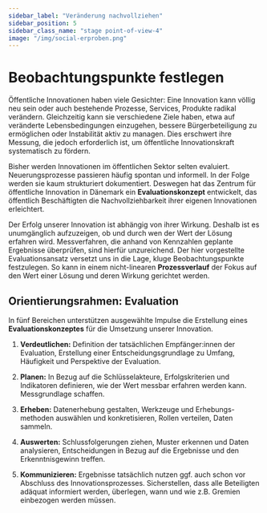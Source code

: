 ```yaml
---
sidebar_label: "Veränderung nachvollziehen"
sidebar_position: 5
sidebar_class_name: "stage point-of-view-4"
image: "/img/social-erproben.png"
---
```



# Beobachtungspunkte festlegen

Öffentliche Innovationen haben viele Gesichter: Eine Innovation kann völlig neu sein oder auch bestehende Prozesse, Services, Produkte radikal verändern. Gleichzeitig kann sie verschiedene Ziele haben, etwa auf veränderte Lebensbedingungen einzugehen, bessere Bürgerbeteiligung zu ermöglichen oder Instabilität aktiv zu managen. Dies erschwert ihre Messung, die jedoch erforderlich ist, um öffentliche Innovationskraft systematisch zu fördern.

Bisher werden Innovationen im öffentlichen Sektor selten evaluiert. Neuerungsprozesse passieren häufig spontan und informell. In der
Folge werden sie kaum strukturiert dokumentiert. Deswegen hat das Zentrum für öffentliche Innovation in Dänemark ein **Evaluationskonzept** entwickelt, das öffentlich Beschäftigten die Nachvollziehbarkeit ihrer eigenen Innovationen erleichtert.

Der Erfolg unserer Innovation ist abhängig von ihrer Wirkung. Deshalb ist es unumgänglich aufzuzeigen, ob und durch wen der Wert der Lösung erfahren wird. Messverfahren, die anhand von Kennzahlen geplante Ergebnisse überprüfen, sind hierfür unzureichend. Der hier vorgestellte Evaluationsansatz versetzt uns in die Lage, kluge Beobachtungspunkte festzulegen. So kann in einem nicht-linearen **Prozessverlauf** der Fokus auf den Wert einer Lösung und deren Wirkung gerichtet werden.

## Orientierungsrahmen: Evaluation

In fünf Bereichen unterstützen ausgewählte Impulse die Erstellung eines **Evaluationskonzeptes** für die Umsetzung unserer Innovation.

1. **Verdeutlichen:** Definition der tatsächlichen Empfänger:innen der Evaluation, Erstellung einer Entscheidungsgrundlage zu Umfang, Häufigkeit und Perspektive der Evaluation.

2. **Planen:** In Bezug auf die Schlüsselakteure, Erfolgskriterien und Indikatoren definieren, wie der Wert messbar erfahren werden kann. Messgrundlage schaffen.

3. **Erheben:** Datenerhebung gestalten, Werkzeuge und Erhebungs- methoden auswählen und konkretisieren, Rollen verteilen, Daten sammeln.

4. **Auswerten:** Schlussfolgerungen ziehen, Muster erkennen und Daten analysieren, Entscheidungen in Bezug auf die Ergebnisse und den Erkenntnisgewinn treffen.

5. **Kommunizieren:** Ergebnisse tatsächlich nutzen ggf. auch schon vor Abschluss des Innovationsprozesses. Sicherstellen, dass alle Beteiligten adäquat informiert werden, überlegen, wann und wie z.B. Gremien einbezogen werden müssen.

<!-- Arbeitsblatt Evaulationskonzept -->